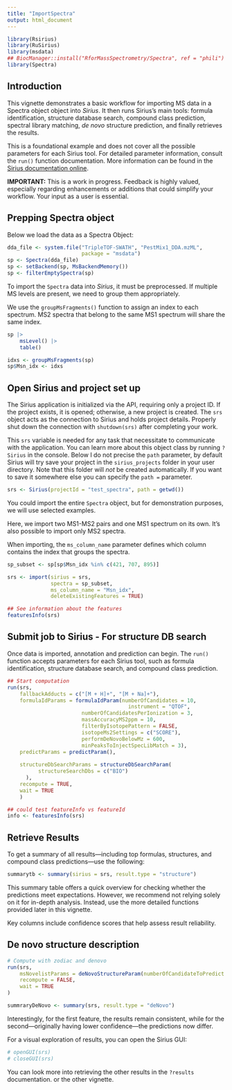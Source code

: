 ```yaml
---
title: "ImportSpectra"
output: html_document
---
```


```r
library(Rsirius)
library(RuSirius)
library(msdata)
## BiocManager::install("RforMassSpectrometry/Spectra", ref = "phili") ## for the groupMsFragments()
library(Spectra)
```

## Introduction

This vignette demonstrates a basic workflow for importing MS data in a Spectra
object object into *Sirius*. It then runs Sirius's main tools: formula
identification, structure database search, compound class prediction, spectral
library matching, *de novo* structure prediction, and finally retrieves the
results.

This is a foundational example and does not cover all the possible parameters
for each Sirius tool. For detailed parameter information, consult the `run()`
function documentation. More information can be found in the [Sirius
documentation online](https://v6.docs.sirius-ms.io/).

**IMPORTANT:** This is a work in progress. Feedback is highly valued, especially
regarding enhancements or additions that could simplify your workflow. Your
input as a user is essential.

## Prepping Spectra object

Below we load the data as a Spectra Object:

```r
dda_file <- system.file("TripleTOF-SWATH", "PestMix1_DDA.mzML",
                        package = "msdata")
sp <- Spectra(dda_file)
sp <- setBackend(sp, MsBackendMemory())
sp <- filterEmptySpectra(sp)
```

To import the `Spectra` data into *Sirius*, it must be preprocessed. If multiple
MS levels are present, we need to group them appropriately.

We use the `groupMsFragments()` function to assign an index to each spectrum.
MS2 spectra that belong to the same MS1 spectrum will share the same index.

```r
sp |>
    msLevel() |>
    table()

idxs <- groupMsFragments(sp)
sp$Msn_idx <- idxs
```

## Open Sirius and project set up

The Sirius application is initialized via the API, requiring only a project ID.
If the project exists, it is opened; otherwise, a new project is created. The
`srs` object acts as the connection to Sirius and holds project details.
Properly shut down the connection with `shutdown(srs)` after completing your
work.

This `srs` variable is needed for any task that necessitate to communicate with
the application. You can learn more about this object class by running `?Sirius`
in the console. Below I do not precise the `path` parameter, by default Sirius
will try save your project in the `sirius_projects` folder in your user
directory. Note that this folder will *not* be created automatically. If you
want to save it somewhere else you can specify the `path =` parameter.

```r
srs <- Sirius(projectId = "test_spectra", path = getwd())
```

You could import the entire `Spectra` object, but for demonstration purposes, we
will use selected examples.

Here, we import two MS1-MS2 pairs and one MS1 spectrum on its own. It’s also
possible to import only MS2 spectra.

When importing, the `ms_column_name` parameter defines which column contains the
index that groups the spectra.

```r
sp_subset <- sp[sp$Msn_idx %in% c(421, 707, 895)]

srs <- import(sirius = srs, 
              spectra = sp_subset, 
              ms_column_name = "Msn_idx",
              deleteExistingFeatures = TRUE)

## See information about the features
featuresInfo(srs)
```

## Submit job to Sirius - For structure DB search

Once data is imported, annotation and prediction can begin. The `run()` function
accepts parameters for each Sirius tool, such as formula identification,
structure database search, and compound class prediction.

```r
## Start computation
run(srs,
    fallbackAdducts = c("[M + H]+", "[M + Na]+"),
    formulaIdParams = formulaIdParam(numberOfCandidates = 10,
                                       instrument = "QTOF",
                        numberOfCandidatesPerIonization = 3,
                        massAccuracyMS2ppm = 10,
                        filterByIsotopePattern = FALSE,
                        isotopeMs2Settings = c("SCORE"),
                        performDeNovoBelowMz = 600, 
                        minPeaksToInjectSpecLibMatch = 3),
    predictParams = predictParam(),
      
    structureDbSearchParams = structureDbSearchParam(
          structureSearchDbs = c("BIO")
      ),
    recompute = TRUE,
    wait = TRUE
    )

## could test featureInfo vs featureId 
info <- featuresInfo(srs)
```

## Retrieve Results

To get a summary of all results—including top formulas, structures, and compound
class predictions—use the following:

```r
summarytb <- summary(sirius = srs, result.type = "structure")
```

This summary table offers a quick overview for checking whether the predictions
meet expectations. However, we recommend not relying solely on it for in-depth
analysis. Instead, use the more detailed functions provided later in this
vignette.

Key columns include confidence scores that help assess result reliability.

## De novo structure description

```r
# Compute with zodiac and denovo
run(srs,
    msNovelistParams = deNovoStructureParam(numberOfCandidateToPredict = 5),
    recompute = FALSE, 
    wait = TRUE
) 

summraryDeNovo <- summary(srs, result.type = "deNovo")
```

Interestingly, for the first feature, the results remain consistent, while for
the second—originally having lower confidence—the predictions now differ.

For a visual exploration of results, you can open the Sirius GUI:

```r
# openGUI(srs)
# closeGUI(srs)
```

You can look more into retrieving the other results in the `?results`
documentation. or the other vignette.
